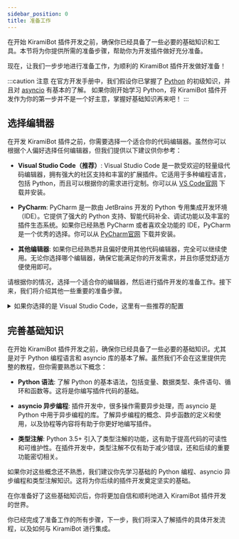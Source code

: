 ```yaml
---
sidebar_position: 0
title: 准备工作
---
```


<div className="intro">

在开始 KiramiBot 插件开发之前，确保你已经具备了一些必要的基础知识和工具。本节将为你提供所需的准备步骤，帮助你为开发插件做好充分准备。

现在，让我们一步步地进行准备工作，为顺利的 KiramiBot 插件开发做好准备！

</div>

:::caution 注意
在官方开发手册中，我们假设你已掌握了 [Python](https://docs.python.org/zh-cn/) 的初级知识，并且对 [asyncio](https://docs.python.org/zh-cn/3/library/asyncio.html) 有基本的了解。
如果你刚开始学习 Python，将 KiramiBot 插件开发作为你的第一步并不是一个好主意，掌握好基础知识再来吧！
:::

## 选择编辑器

在开发 KiramiBot 插件之前，你需要选择一个适合你的代码编辑器。虽然你可以根据个人偏好选择任何编辑器，但我们提供以下建议供你参考：

- **Visual Studio Code（推荐）**: Visual Studio Code 是一款受欢迎的轻量级代码编辑器，拥有强大的社区支持和丰富的扩展插件。它适用于多种编程语言，包括 Python，而且可以根据你的需求进行定制。你可以从 [VS Code官网](https://code.visualstudio.com/) 下载并安装。

- **PyCharm**: PyCharm 是一款由 JetBrains 开发的 Python 专用集成开发环境（IDE）。它提供了强大的 Python 支持、智能代码补全、调试功能以及丰富的插件生态系统。如果你已经熟悉 PyCharm 或者喜欢全功能的 IDE，PyCharm 是一个优秀的选择。你可以从 [PyCharm官网](https://www.jetbrains.com/pycharm/) 下载并安装。

- **其他编辑器**: 如果你已经熟悉并且偏好使用其他代码编辑器，完全可以继续使用。无论你选择哪个编辑器，确保它能满足你的开发需求，并且你感觉舒适方便使用即可。

请根据你的情况，选择一个适合你的编辑器，然后进行插件开发的准备工作。接下来，我们将介绍其他一些重要的准备步骤。

<details>

<summary>如果你选择的是 Visual Studio Code，这里有一些推荐的配置</summary>

1. 在 VSCode 插件视图搜索并安装 [Python](https://marketplace.visualstudio.com/items?itemName=ms-python.python) 和 [Pylance](https://marketplace.visualstudio.com/items?itemName=ms-python.vscode-pylance) 插件。

2. 在项目的 `.vscode` 文件夹中创建 `settings.json` 并添加以下内容：

```json title="settings.json"
{
  "python.languageServer": "Pylance",
  "python.analysis.typeCheckingMode": "basic"
}
```

</details>

## 完善基础知识

在开始 KiramiBot 插件开发之前，确保你已经具备了一些必要的基础知识。尤其是对于 Python 编程语言和 asyncio 库的基本了解。虽然我们不会在这里提供完整的教程，但你需要熟悉以下概念：

- **Python 语法**: 了解 Python 的基本语法，包括变量、数据类型、条件语句、循环和函数等。这将是你编写插件代码的基础。

- **asyncio 异步编程**: 插件开发中，很多操作需要异步处理，而 asyncio 是 Python 中用于异步编程的库。了解异步编程的概念、异步函数的定义和使用，以及协程等内容将有助于你更好地编写插件。

- **类型注解**: Python 3.5+ 引入了类型注解的功能，这有助于提高代码的可读性和可维护性。在插件开发中，类型注解不仅有助于减少错误，还和后续的重要功能密切相关。

如果你对这些概念还不熟悉，我们建议你先学习基础的 Python 编程、asyncio 异步编程和类型注解知识。这将为你后续的插件开发奠定坚实的基础。

在你准备好了这些基础知识后，你将更加自信和顺利地进入 KiramiBot 插件开发的世界。

你已经完成了准备工作的所有步骤，下一步，我们将深入了解插件的具体开发流程，以及如何与 KiramiBot 进行集成。

